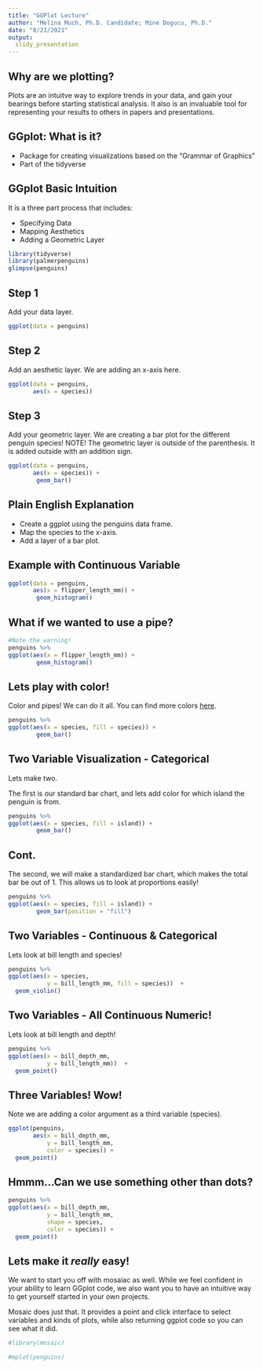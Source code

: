 ```yaml
---
title: "GGPlot Lecture"
author: "Melina Much, Ph.D. Candidate; Mine Dogucu, Ph.D."
date: "8/23/2021"
output:
  slidy_presentation
---
```


## Why are we plotting?

Plots are an intuitve way to explore trends in your data, and gain your bearings before starting statistical analysis. It also is an invaluable tool for representing your results to others in papers and presentations. 

## GGplot: What is it?

- Package for creating visualizations based on the "Grammar of Graphics"
- Part of the tidyverse

## GGplot Basic Intuition

It is a three part process that includes:

- Specifying Data
- Mapping Aesthetics
- Adding a Geometric Layer

```r
library(tidyverse)
library(palmerpenguins)
glimpse(penguins)
```

## Step 1 

Add your data layer.

```r
ggplot(data = penguins)
```

## Step 2

Add an aesthetic layer. We are adding an x-axis here. 

```r
ggplot(data = penguins,
       aes(x = species))
```

## Step 3 

Add your geometric layer. We are creating a bar plot for the different penguin species! NOTE! The geometric layer is outside of the parenthesis. It is added outside with an addition sign.

```r
ggplot(data = penguins,
       aes(x = species)) + 
        geom_bar()
```

## Plain English Explanation

- Create a ggplot using the penguins data frame.
- Map the species to the x-axis.
- Add a layer of a bar plot.

## Example with Continuous Variable

```r
ggplot(data = penguins,
       aes(x = flipper_length_mm)) + 
        geom_histogram()
```

## What if we wanted to use a pipe?

```r
#Note the warning!
penguins %>% 
ggplot(aes(x = flipper_length_mm)) + 
        geom_histogram()
```

## Lets play with color! 

Color and pipes! We can do it all. You can find more colors [here](http://www.stat.columbia.edu/~tzheng/files/Rcolor.pdf).

```r
penguins %>% 
ggplot(aes(x = species, fill = species)) + 
        geom_bar()
```

## Two Variable Visualization - Categorical 

Lets make two. 

The first is our standard bar chart, and lets add color for which island the penguin is from. 

```r
penguins %>% 
ggplot(aes(x = species, fill = island)) + 
        geom_bar()
```
## Cont. 

The second, we will make a standardized bar chart, which makes the total bar be out of 1. This allows us to look at proportions easily!

```r
penguins %>% 
ggplot(aes(x = species, fill = island)) + 
        geom_bar(position = "fill")
```

## Two Variables - Continuous & Categorical

Lets look at bill length and species!

```r

penguins %>% 
ggplot(aes(x = species,
           y = bill_length_mm, fill = species))  +
  geom_violin()

```

## Two Variables - All Continuous Numeric!

Lets look at bill length and depth!

```r
penguins %>% 
ggplot(aes(x = bill_depth_mm,
           y = bill_length_mm))  +
  geom_point()
```

## Three Variables! Wow!

Note we are adding a color argument as a third variable (species).

```r
ggplot(penguins,
       aes(x = bill_depth_mm,
           y = bill_length_mm,
           color = species)) +
  geom_point()
```

## Hmmm...Can we use something other than dots?

```r
penguins %>% 
ggplot(aes(x = bill_depth_mm,
           y = bill_length_mm,
           shape = species,
           color = species)) +
  geom_point()
```
## Lets make it *really* easy!

We want to start you off with mosaiac as well. While we feel confident in your ability to learn GGplot code, we also want you to have an intuitive way to get yourself started in your own projects. 

Mosaic does just that. It provides a point and click interface to select variables and kinds of plots, while also returning ggplot code so you can see what it did. 

```r
#library(mosaic)

#mplot(penguins)

```


